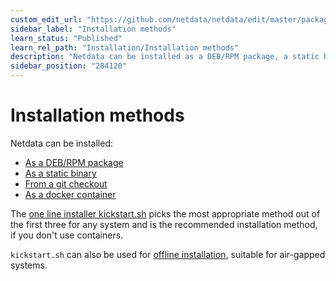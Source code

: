 ```yaml
---
custom_edit_url: "https://github.com/netdata/netdata/edit/master/packaging/installer/methods/methods.md"
sidebar_label: "Installation methods"
learn_status: "Published"
learn_rel_path: "Installation/Installation methods"
description: "Netdata can be installed as a DEB/RPM package, a static binary, a docker container or from source"
sidebar_position: "204120"
---
```



# Installation methods

Netdata can be installed:

- [As a DEB/RPM package](/docs/installation/installation-methods/native-deb-rpm-packages)
- [As a static binary](/docs/installation/installation-methods/static-binary-packages)
- [From a git checkout](/docs/installation/installation-methods/from-a-git-checkout)
- [As a docker container](/docs/installation/installation-methods/docker)

The [one line installer kickstart.sh](/docs/installation/installation-methods/one-line-installer-kickstart.sh)
picks the most appropriate method out of the first three for any system
and is the recommended installation method, if you don't use containers.

`kickstart.sh` can also be used for 
[offline installation](/docs/installation/installation-methods/offline-systems),
suitable for air-gapped systems.
